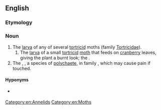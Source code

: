 ==English==
{{rfi|en}}
{{wikipedia|Tortricidae}}
{{wikipedia|Amphinomidae}}
{{wikispecies|Tortricidae}}
{{wikispecies|Chloeia flava}}

===Etymology===
{{compound|fire|worm|lang=en}}

===Noun===
{{en-noun}}

# The [[larva]] of any of several [[tortricid]] moths (family [[Tortricidae]]).
## The [[larva]] of a small [[tortricid]] [[moth]] that feeds on [[cranberry]] leaves, giving the plant a burnt look; the {{vern|cranberry worm}}.
# The {{vern|bearded fireworm}}, {{taxlink|Chloeia flava|species|noshow=1}}, a species of [[polychaete]], in family ''{{taxlink|Amphinomidae|family|noshow=1}}'', which may cause pain if touched.

====Hyponyms====
* {{sense|family}} {{pedia|List of Tortricidae genera}}

[[Category:en:Annelids]]
[[Category:en:Moths]]